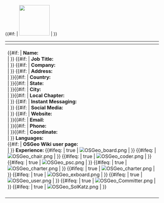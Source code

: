 
== {{{2}}} ==

{{#if: {{{11}}} | [[File:{{{11}}}|thumb|right|100px|{{{2}}}]] | }} {{{14}}}

{| 
|-
! style="width:60%" |  
|-
|{{#if: {{{2}}} | '''Name:''' {{{2}}} <br>| }} {{#if: {{{27}}} | '''Job Title:''' {{{27}}} <br>| }} {{#if: {{{28}}} | '''Company:''' {{{28}}} <br>| }} {{#if: {{{3}}} | '''Address:''' {{{3}}} <br>| }}{{#if:{{{6}}} | '''Country:''' {{{6}}} <br>| }}{{#if:{{{5}}} | '''State:''' {{{5}}} <br>| }}{{#if:{{{4}}} | '''City:''' {{{4}}} <br>| }}{{#if:{{{7}}} | '''Local Chapter:''' {{{7}}} <br>| }} {{#if:{{{25}}} | '''Instant Messaging:''' {{{25}}} <br>| }} {{#if:{{{26}}} | '''Social Media:''' {{{26}}} <br>| }} {{#if:{{{8}}} | '''Website:''' {{{8}}} <br>| }}{{#if:{{{9}}} | '''Email:''' {{{9}}} <br>| }}{{#if:{{{10}}} | '''Phone:''' {{{10}}} <br>| }}{{#if:{{{13}}} | '''Coordinate:''' {{{13}}} <br>| }} 
'''Languages:''' {{{12}}} <br>
{{#if: {{{1}}} | '''OSGeo Wiki user page:''' {{{1}}} <br>| }} 
'''Experience:''' {{#ifeq: {{{15}}} | true | [[File:OSGeo board.png]] | }} {{#ifeq: {{{16}}} | [[File:OSGeo chair.png]] | }} {{#ifeq: {{{17}}} | true | [[File:OSGeo coder.png]] | }} {{#ifeq: {{{18}}} | true | [[File:OSGeo psc.png]] | }} {{#ifeq: {{{19}}} | true | [[File:OSGeo charter.png]] | }} {{#ifeq: {{{20}}} | true | [[File:OSGeo charter.png]] | }} {{#ifeq: {{{21}}} | true | [[File:OSGeo exboard.png]] | }} {{#ifeq: {{{22}}} | true | [[File:OSGeo user.png]] | }} {{#ifeq: {{{23}}} | true | [[File:OSGeo Committer.png]] | }} {{#ifeq: {{{24}}} | true | [[File:OSGeo SolKatz.png]] | }}
|
|{{#display_map: {{{13}}} |width=450|height=250|zoom=4|service=openlayers}}
|-
|}
<br>

